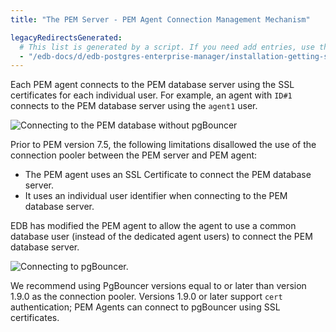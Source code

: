 ```yaml
---
title: "The PEM Server - PEM Agent Connection Management Mechanism"

legacyRedirectsGenerated:
  # This list is generated by a script. If you need add entries, use the `legacyRedirects` key.
  - "/edb-docs/d/edb-postgres-enterprise-manager/installation-getting-started/pgbouncer-configuration-guide/8.0/the_pem_server_pem_agent_connection_management_mechanism.html"
---
```


Each PEM agent connects to the PEM database server using the SSL certificates for each individual user. For example, an agent with `ID#1` connects to the PEM database server using the `agent1` user.

![Connecting to the PEM database without pgBouncer](../images/pem_database_without_pgbouncer.png)

Prior to PEM version 7.5, the following limitations disallowed the use of the connection pooler between the PEM server and PEM agent:

-   The PEM agent uses an SSL Certificate to connect the PEM database server.
-   It uses an individual user identifier when connecting to the PEM database server.

EDB has modified the PEM agent to allow the agent to use a common database user (instead of the dedicated agent users) to connect the PEM database server.

![Connecting to pgBouncer.](../images/pem_database_with_pgbouncer.png)

We recommend using PgBouncer versions equal to or later than version 1.9.0 as the connection pooler. Versions 1.9.0 or later support `cert` authentication; PEM Agents can connect to pgBouncer using SSL certificates.
